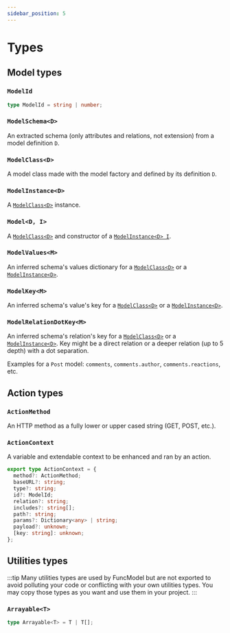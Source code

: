 ```yaml
---
sidebar_position: 5
---
```


# Types

## Model types

### `ModelId`

```typescript
type ModelId = string | number;
```

### `ModelSchema<D>`

An extracted schema (only attributes and relations, not extension) from a model
definition `D`.

### `ModelClass<D>`

A model class made with the model factory and defined by its definition `D`.

### `ModelInstance<D>`

A [`ModelClass<D>`](#modelclassd) instance.

### `Model<D, I>`

A [`ModelClass<D>`](#modelclassd) and constructor of a
[`ModelInstance<D> I`](#modelinstanced).

### `ModelValues<M>`

An inferred schema's values dictionary for a [`ModelClass<D>`](#modelclassd)
or a [`ModelInstance<D>`](#modelinstanced).

### `ModelKey<M>`

An inferred schema's value's key for a [`ModelClass<D>`](#modelclassd)
or a [`ModelInstance<D>`](#modelinstanced).

### `ModelRelationDotKey<M>`

An inferred schema's relation's key for a [`ModelClass<D>`](#modelclassd)
or a [`ModelInstance<D>`](#modelinstanced). Key might be a direct relation
or a deeper relation (up to 5 depth) with a dot separation.

Examples for a `Post` model: `comments`, `comments.author`,
`comments.reactions`, etc.

## Action types

### `ActionMethod`

An HTTP method as a fully lower or upper cased string (GET, POST, etc.).

### `ActionContext`

A variable and extendable context to be enhanced and ran by an action.

```typescript
export type ActionContext = {
  method?: ActionMethod;
  baseURL?: string;
  type?: string;
  id?: ModelId;
  relation?: string;
  includes?: string[];
  path?: string;
  params?: Dictionary<any> | string;
  payload?: unknown;
  [key: string]: unknown;
};
```

## Utilities types

:::tip
Many utilities types are used by FuncModel but are not exported to avoid
polluting your code or conflicting with your own utilities types.
You may copy those types as you want and use them in your project.
:::

### `Arrayable<T>`

```typescript
type Arrayable<T> = T | T[];
```
